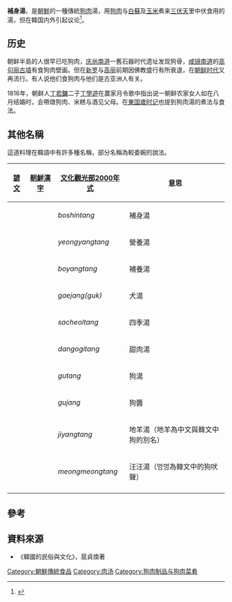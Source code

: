 {{Infobox prepared food
| name             = 補身湯
| image            = [[File:보신탕.jpg|250px]]
| caption          =
| alternate_name   =
| country          = [[韓國|韓國]]
| region           =
| creator          =
| course           =
| type             = [[湯_(韓國)|湯]]
| served           =
| main_ingredient  = [[狗肉|狗肉]]及其他蔬菜
| variations       =
| calories         =
| other            =
}}
{{Infobox Korean name
| img  =
|hangul= 
|hanja=
|rr= 
|mr= 
|context = 
}}
{{Infobox East Asian
|koreantitle  = 韓國名称
|hangul       = 보신탕
|hanja        =  [[wikt:補身|補身]][[wikt:湯|湯]]
|rr           = Bosintang
|mr           = Posintang
|koreantitle2   = 朝鮮名称
|hangul2        = 단고기국
|hanja2         = 
|rr2            = Dangogiguk
|mr2            = 	Tangogikuk
}}
'''補身湯'''，是[[朝鮮_(稱謂)|朝鮮]]的一種傳統[[狗肉|狗肉]]湯，用[[狗肉|狗肉]]与[[白蘇|白蘇]]及[[玉米|玉米]]煮来[[三伏天|三伏天]]里中伏食用的湯，但在韓国内外引起议论<ref>{{cite web|url=https://topick.hket.com/article/2817986/%E3%80%90%E6%AE%98%E5%BF%8D%E6%AE%BA%E7%8B%97%E3%80%91%E9%A0%98%E9%A4%8A%E7%8F%8D%E5%B3%B6%E7%8A%AC%E6%AF%8D%E5%A5%B3%E6%89%BF%E8%AB%BE%E9%A3%BC%E9%A4%8A%E7%B5%82%E7%94%9F%E3%80%8074%E6%AD%B2%E8%80%81%E7%BF%812%E5%B0%8F%E6%99%82%E5%BE%8C%E6%AE%BA%E7%8B%97%E7%83%B9%E7%85%AE%E3%80%8C%E8%A3%9C%E6%B9%AF%E3%80%8D?mtc=10012|title=【殘忍殺狗】領養珍島犬母女承諾飼養終生　74歲老翁2小時後殺狗烹煮「補湯」|publisher=香港經濟日報|date=2020-12-02}}</ref>。

==历史==
朝鲜半島的人很早已吃狗肉，[[庆尚南道|庆尚南道]]一舊石器时代遗址发现狗骨，[[咸镜南道|咸镜南道]]的[[高句丽|高句丽]][[古墳|古墳]]有食狗肉壁画。但在[[新罗|新罗]]与[[高丽|高丽]]前期因佛教盛行有所衰退，在[[朝鲜时代|朝鲜时代]]又再流行。有人说他们食狗肉与他们是古亚洲人有关。

1816年，朝鲜人[[丁若鏞|丁若鏞]]二子[[丁學遊|丁學遊]]在農家月令歌中指出说一朝鲜农家女人如在八月结婚时，会帶燉狗肉、米糕与酒见父母。在[[東国歲时记|東国歲时记]]也提到狗肉湯的煮法与食法。

==其他名稱==
這道料理在韓語中有許多種名稱，部分名稱為較委婉的說法。
<!-- The following is a table showing the Korean language's words for "dog soup" -->
{| class="wikitable"
|-
! [[諺文|諺文]]
! [[朝鮮漢字|朝鮮漢字]]
! [[文化觀光部2000年式|文化觀光部2000年式]]
! 意思
|-
| {{lang|ko|보신탕}}
| {{lang|ko|補身湯}}
| ''boshintang''
| 補身湯
|-
| {{lang|ko|영양탕}}
| {{lang|ko|營養湯}}
| ''yeongyangtang''
| 營養湯
|-
| {{lang|ko|보양탕}}
| {{lang|ko|補養湯}}
| ''boyangtang''
| 補養湯
|-
| {{lang|ko|개장(국)}}
| {{lang|ko|개醬(국)}}
| ''gaejang(guk)''
| 犬湯
|-
| {{lang|ko|사철탕}}
| {{lang|ko|四철湯}}
| ''sacheoltang''
| 四季湯
|-
| {{lang|ko|단고기탕}}
| {{lang|ko|단고기湯}}
| ''dangogitang''
| 甜肉湯
|-
| {{lang|ko|구탕}}
| {{lang|ko|狗湯}}
| ''gutang''
| 狗湯
|-
| {{lang|ko|구장}}
| {{lang|ko|狗醬}}
| ''gujang''
| 狗醬
|-
| {{lang|ko|지양탕}}
| {{lang|ko|地羊湯}}
| ''jiyangtang''
| 地羊湯（地羊為中文與韓文中狗的別名）
|-
| {{lang|ko|멍멍탕}}
| {{lang|ko|멍멍湯}}
| ''meongmeongtang''
| 汪汪湯（멍멍為韓文中的狗吠聲）
|-
|}

==參考==
{{reflist}}

==資料來源==
*《韓國的民俗與文化》，扈貞煥著

{{犬}}

[[Category:朝鮮傳統食品|Category:朝鮮傳統食品]]
[[Category:肉汤|Category:肉汤]]
[[Category:狗肉制品与狗肉菜肴|Category:狗肉制品与狗肉菜肴]]